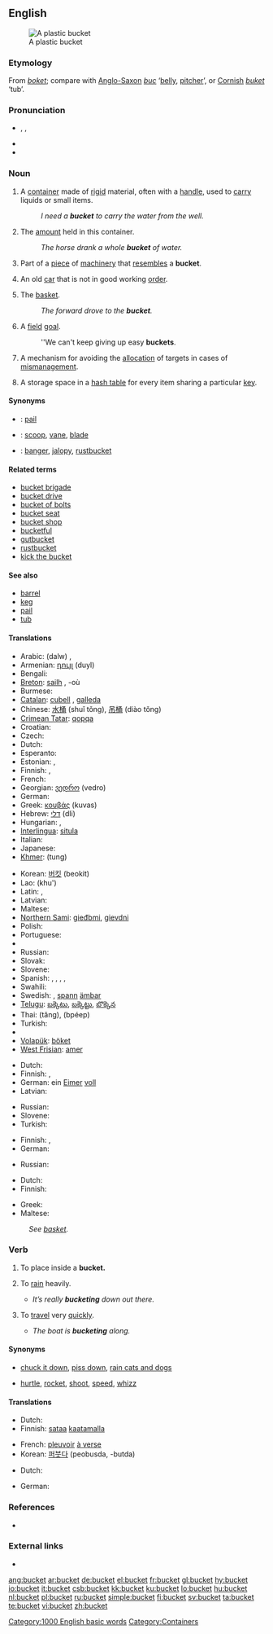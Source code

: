 ==English==

[[Image:Balde.PNG|thumb|A plastic bucket]]

===Etymology===
From {{etyl|ang}} ''[[boket]]''; compare with [[Anglo-Saxon]] ''[[buc]]'' ‘[[belly]], [[pitcher]]’, or [[Cornish]] ''[[buket]]'' ‘tub’.

===Pronunciation===
* {{enPR|bûk'ĭt}}, {{IPA|/ˈbʌkɪt/}}, {{SAMPA|/'bVkIt/}}
* {{audio|en-us-bucket.ogg|Audio (US)}}
* {{rhymes|ʌkɪt}}

===Noun===
{{en-noun}}

# A [[container]] made of [[rigid]] material, often with a [[handle]], used to [[carry]] liquids or small items.
#: ''I need a '''bucket''' to carry the water from the well.''
# The [[amount]] held in this container.
#: ''The horse drank a whole '''bucket''' of water.''
# Part of a [[piece]] of [[machinery]] that [[resemble]]s a '''bucket'''.
# {{slang}} An old [[car]] that is not in good working [[order]].
# {{basketball|informal}} The [[basket]].
#: ''The forward drove to the '''bucket'''.''
# {{basketball|informal}} A [[field]] [[goal]].
#: ''We can't keep giving up easy '''buckets'''.
# {{context|variation management}} A mechanism for avoiding the [[allocation]] of targets in cases of [[mismanagement]].
# {{computing}} A storage space in a [[hash table]] for every item sharing a particular [[key]].

====Synonyms====
* {{italbrac|container}}: [[pail]]
* {{italbrac|piece of machinery}}: [[scoop]], [[vane]], [[blade]]
* {{italbrac|old car}}: [[banger]], [[jalopy]], [[rustbucket]]

====Related terms====
* [[bucket brigade]]
* [[bucket drive]]
* [[bucket of bolts]]
* [[bucket seat]]
* [[bucket shop]]
* [[bucketful]]
* [[gutbucket]]
* [[rustbucket]]
* [[kick the bucket]]

====See also====
* [[barrel]]
* [[keg]]
* [[pail]]
* [[tub]]

====Translations====
{{trans-top|container}}
* Arabic: {{Arab|[[دلو|دَلْوٌ]]}} (dalw) {{m}}, {{Arab|[[سطل|سَطْل]]}} {{IPAchar|(saʈl)}} {{m}}
* Armenian: [[դույլ]] (duyl)
* Bengali: {{tø|bn|বালতি|tr=bālti|sc=Beng}}
* [[Breton]]: [[sailh]] {{f}}, -où {{p}}
* Burmese: {{t|my|ပုံး|sc=Mymr|xs=Burmese}}
* [[Catalan]]: [[cubell]] {{m}}, [[galleda]] {{f}}
* Chinese: [[水桶]] (shuǐ tǒng), [[吊桶]] (diào tǒng)
* [[Crimean Tatar]]: [[qopqa]]
* Croatian: {{t-|hr|kabao|m}}
* Czech: {{t-|cs|kýbl|m}}
* Dutch: {{t+|nl|emmer|m}}
* Esperanto: {{t-|eo|sitelo|xs=Esperanto}}
* Estonian: {{t-|et|ämber}}, {{t+|et|pang}}
* Finnish: {{t+|fi|ämpäri}}, {{t+|fi|sanko}}
* French: {{t+|fr|seau|m}}
* Georgian: [[ვედრო]] (vedro)
* German: {{t+|de|Eimer|m}}
* Greek: [[κουβάς]] (kuvas) {{m}}
* Hebrew: [[דלי]] (dli) {{m}}
* Hungarian: {{t+|hu|vödör}}, {{t-|hu|veder}}
* [[Interlingua]]: [[situla#Interlingua|situla]]
* Italian: {{t+|it|secchio|m}}
* Japanese: {{t-|ja|バケツ|tr=baketsu|sc=Jpan}}
* [[Khmer]]: {{Khmr|[[ថាំង]]}} (tung)
{{trans-mid}}
* Korean: [[버킷]] (beokit)
* Lao: {{Laoo|[[ຄຸ]]}} (khu')
* Latin: {{t-|la|situla|f}}, {{t-|la|hama|f}}
* Latvian: {{t-|lv|spainis|m|xs=Latvian}}
* Maltese: {{t+|mt|barmil|m|xs=Maltese}}
* [[Northern Sami]]: [[gieđbmi]], [[gievdni]]
* Polish: {{t-|pl|wiadro|n}}
* Portuguese: {{t+|pt|balde|m}}
* {{trreq|Romanian}}
* Russian: {{t+|ru|ведро|n|tr=v'edró|sc=Cyrl}}
* Slovak: {{t-|sk|vedro}}
* Slovene: {{t+|sl|vedro|n}}
* Spanish: {{t+|es|balde|m}} {{italbrac|Costa Rica|Dominican Republic|Eastern Cuba|Panama|Puerto Rico|South America|Spain's Canary Islands}}, {{t-|es|cubeta|m}} {{italbrac|El Salvador|Guatemala|Honduras|Mexico|Nicaragua}}, {{t-|es|cubo|m}} {{italbrac|Spain standard usage|Cuban standard usage}}, {{t-|es|pozal|m}} {{italbrac|Northern Spain|specifically Aragon and Navarra}}, {{t-|es|tobo|m}} {{italbrac|Venezuela}}
* Swahili: {{t-|sw|ndoo|xs=Swahili}}
* Swedish: {{t+|sv|hink|c}}, [[spann]] {{c}} [[ämbar]]
* [[Telugu]]: [[బక్కెటు]], [[బక్కెట్టు]], [[బొక్కెన]]
* Thai: {{Thai|[[ถัง]]}} (tăng), {{Thai|[[ปี๊บ]]}} (bpéep)
* Turkish: {{t+|tr|kova}}
* {{trreq|Vietnamese}}
* [[Volapük]]: [[böket]]
* [[West Frisian]]: [[amer#West Frisian|amer]]
{{trans-bottom}}

{{trans-top|amount held in this container}}
* Dutch: {{t+|nl|emmer|m}}
* Finnish: {{t-|fi|ämpärillinen}}, {{t-|fi|sangollinen}}
* German: ein [[Eimer]] [[voll]] {{m}}
* Latvian: {{t-|lv|spainis|m|xs=Latvian}}
{{trans-mid}}
* Russian: {{t+|ru|ведро|n|tr=v'edró|sc=Cyrl}}
* Slovene: {{t+|sl|vedro|n}}
* Turkish: {{t+|tr|kova}}
{{trans-bottom}}

{{trans-top|part of piece of machinery}}
* Finnish: {{t-|fi|kauha}}, {{t+|fi|siipi}}
* German: {{t+|de|Schaufel|f}}
{{trans-mid}}
* Russian: {{t|ru|ковш|m|tr=kovš|sc=Cyrl}}
{{trans-bottom}}

{{trans-top|old car}}
* Dutch: {{t|nl|rammelkar|f}}
* Finnish: {{t-|fi|kottero}}
{{trans-mid}}
* Greek: {{t+|el|σακαράκα|f|tr=sakaraka|sc=Grek}}
* Maltese: {{t+|mt|karrakka|f|xs=Maltese}}
{{trans-bottom}}

{{trans-top|basketball: basket}}
: ''See [[basket]].''
{{trans-mid}}
{{trans-bottom}}

===Verb===
{{en-verb}}

# {{transitive}}  To place inside a '''bucket.'''
# {{intransitive}} {{informal}} To [[rain]] heavily.
#* ''It’s really '''bucketing''' down out there.''
# {{intransitive}} {{informal}} To [[travel]] very [[quick]]ly.
#* ''The boat is '''bucketing''' along.''

====Synonyms====
* {{sense|rain heavily}} [[chuck it down]], [[piss down]], [[rain cats and dogs]]
* {{sense|travel very quickly}} [[hurtle]], [[rocket]], [[shoot]], [[speed]], [[whizz]]

====Translations====
{{trans-top|rain heavily}}
* Dutch: {{t|nl|plenzen}}
* Finnish: [[sataa]] [[kaatamalla]]
{{trans-mid}}
* French: [[pleuvoir]] [[à verse]]
* Korean: [[퍼붓다]] (peobusda, -butda)
{{trans-bottom}}

{{trans-top|travel very quickly}}
* Dutch: {{t-|nl|vlammen}}
{{trans-mid}}
* German: {{t-|de|durchrütteln}}
{{trans-bottom}}

===References===
* {{R:Webster 1913}}

===External links===
* {{commonslite}}

[[Category:1000 English basic words]]
[[Category:Containers]]

[[ang:bucket]]
[[ar:bucket]]
[[de:bucket]]
[[el:bucket]]
[[fr:bucket]]
[[gl:bucket]]
[[hy:bucket]]
[[io:bucket]]
[[it:bucket]]
[[csb:bucket]]
[[kk:bucket]]
[[ku:bucket]]
[[lo:bucket]]
[[hu:bucket]]
[[nl:bucket]]
[[pl:bucket]]
[[ru:bucket]]
[[simple:bucket]]
[[fi:bucket]]
[[sv:bucket]]
[[ta:bucket]]
[[te:bucket]]
[[vi:bucket]]
[[zh:bucket]]